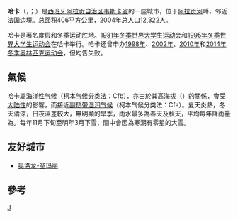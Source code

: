 {{noteTA
|1=zh-hans:阿拉贡; zh-hk:亞拉岡; zh-tw:亞拉岡
}}
{{Infobox Settlement
| name = 哈卡
| native_name = Jaca
| settlement_type = {{ESP}}[[市镇_(西班牙)|市镇]]
| image_skyline = Jaca from rapitan.jpg
| imagesize = 250px
| image_caption = 
| image_flag = 
| image_shield = 
| pushpin_map = Spain
| pushpin_label_position = bottom
| subdivision_type = 国家
| subdivision_name = {{ESP}}
| subdivision_type1 = [[西班牙行政区划|自治区]]
| subdivision_name1 = [[阿拉贡自治区|阿拉贡自治区]]
| subdivision_type2 = [[西班牙行政区划|省]]
| subdivision_name2 =  [[韦斯卡省|韦斯卡省]]
| elevation_m = 
| elevation_ft = 
| area_total_km2 = 406
| population_as_of = 2004年
| population_total = 12322
| population_density_km2 = auto
| timezone = 
| utc_offset = 
| timezone_DST = 
| utc_offset_DST = 
| latd = 42
| latm = 34
| lats = 
| latNS = N
| longd = 0
| longm = 33
| longs = 
| longEW = W
| website =  
}}
'''哈卡'''（{{lang-es|Jaca}}，{{IPA-es|'xaka}}；{{lang-an|Chaca}}）是[[西班牙|西班牙]][[阿拉贡自治区|阿拉贡自治区]][[韦斯卡省|韦斯卡省]]的一座城市，位于[[阿拉贡河|阿拉贡河]]畔，邻近[[法国|法国]]边境。总面积406平方公里，2004年总人口12,322人。

哈卡是著名度假和冬季运动胜地。[[1981年冬季世界大学生运动会|1981年冬季世界大学生运动会]]和[[1995年冬季世界大学生运动会|1995年冬季世界大学生运动会]]在哈卡举行。哈卡还曾申办[[1998年冬季奥林匹克运动会|1998年]]、[[2002年冬季奥林匹克运动会|2002年]]、[[2010年冬季奥林匹克运动会|2010年]]和[[2014年冬季奥林匹克运动会|2014年冬季奥林匹克运动会]]，但均告失败。

==氣候==
哈卡屬[[海洋性气候|海洋性气候]]（[[柯本气候分类法|柯本气候分类法]]：Cfb），亦由於其高海拔（{{cvt|820|m}}）的關係，會受[[温带大陆性湿润气候|大陆性]]的影響，而接近[[副热带湿润气候|副热带湿润气候]]（柯本气候分类法：Cfa）。夏天炎熱，冬天清涼，日夜溫差較大，無明顯的旱季，雨水最多為春天及秋天，平均每年降雨量為{{cvt|768|mm}}。每年11月下旬至明年3月下雪，間中會因為寒潮有零星的大雪。

{{Weather box
|width= 80%
|location= Jaca, 1981–2010
|metric first= yes
|single line= yes
|Jan high C= 9.5
|Feb high C= 11.0
|Mar high C= 14.7
|Apr high C= 16.2
|May high C= 20.5
|Jun high C= 25.7
|Jul high C= 29.4
|Aug high C= 29.0
|Sep high C= 24.4
|Oct high C= 19.0
|Nov high C= 13.2
|Dec high C= 9.8
|year high C= 
|Jan mean C= 4.4
|Feb mean C= 5.3
|Mar mean C= 8.3
|Apr mean C= 10.0
|May mean C= 14.0
|Jun mean C= 18.4
|Jul mean C= 21.6
|Aug mean C= 21.3
|Sep mean C= 17.5
|Oct mean C= 13.2
|Nov mean C= 7.9
|Dec mean C= 4.9
|year mean C= 
|Jan low C= -0.8
|Feb low C= -0.4
|Mar low C= 1.8
|Apr low C= 3.7
|May low C= 7.5
|Jun low C= 11.1
|Jul low C= 13.7
|Aug low C= 13.6
|Sep low C= 10.6
|Oct low C= 7.3
|Nov low C= 2.6
|Dec low C= 0.0
|year low C= 
|Jan precipitation mm= 57.9
|Feb precipitation mm= 48.9
|Mar precipitation mm= 47.8
|Apr precipitation mm= 82.2
|May precipitation mm= 76.4
|Jun precipitation mm= 48.6
|Jul precipitation mm= 37.4
|Aug precipitation mm= 43.2
|Sep precipitation mm= 68.2
|Oct precipitation mm= 89.6
|Nov precipitation mm= 89.0
|Dec precipitation mm= 79.3
|year precipitation mm= 
|Jan precipitation days= 10.0
|Feb precipitation days= 8.7
|Mar precipitation days= 8.6
|Apr precipitation days= 11.8
|May precipitation days= 12.5
|Jun precipitation days= 7.1
|Jul precipitation days= 6.1
|Aug precipitation days= 6.4
|Sep precipitation days= 7.5
|Oct precipitation days= 10.9
|Nov precipitation days= 11.3
|Dec precipitation days= 11.0
|year precipitation days= 
|unit precipitation days= 1 mm
|precipitation colour = green
|source 1= [[World_Meteorological_Organization|World Meteorological Organization (WMO)]]<ref>{{cite web |url=https://worldweather.wmo.int/en/city.html?cityId=2185 |title=World Weather Information Service. Jaca |work=[[World_Meteorological_Organization|World Meteorological Organization]] |access-date=14 January 2021 |language=en |archive-date=2022-01-20 |archive-url=https://web.archive.org/web/20220120062103/https://worldweather.wmo.int/en/city.html?cityId=2185 |dead-url=no }}</ref>
|date=January 2021}}

==友好城市==
* {{FRA}} [[奥洛龙-圣玛丽|奥洛龙-圣玛丽]]

==參考==
{{reflist}}

{{Authority control}}

[[Category:韦斯卡省市镇|J]]